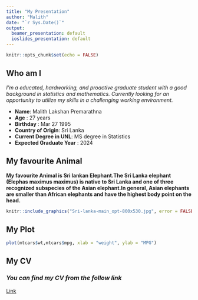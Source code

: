 ```yaml
---
title: "My Presentation"
author: "Malith"
date: "`r Sys.Date()`"
output:
  beamer_presentation: default
  ioslides_presentation: default
---
```


```r
knitr::opts_chunk$set(echo = FALSE)

```

## Who am I

*I'm a educated, hardworking, and proactive graduate student with a good background in statistics and mathematics. Currently looking for an opportunity to utilize my skills in a challenging working environment.*


  
  - **Name**: Malith Lakshan Premarathna
  - **Age** : 27 years
  - **Birthday** : Mar 27 1995
  - **Country of Origin**: Sri Lanka
  - **Current Degree in UNL**: MS degree in Statistics
  - **Expected Graduate Year** : 2024

## My favourite Animal

**My favourite Animal is Sri lankan Elephant.The Sri Lanka elephant (Elephas maximus maximus) is native to Sri Lanka and one of three recognized subspecies of the Asian elephant.In general, Asian elephants are smaller than African elephants and have the highest body point on the head.**



```r
knitr::include_graphics("Sri-lanka-main_opt-800x530.jpg", error = FALSE )
```

## My Plot

```r
plot(mtcars$wt,mtcars$mpg, xlab = "weight", ylab = "MPG")
```

## My CV
### *You can find my **CV** from the follow link*

[Link](https://github.com/stat850-unl/hw10-documents-presentations-malithlakshan/blob/master/CV/LaTeXTemplates_moderncv-cv-and-cover-letter_v1.3/cv_7.pdf)



